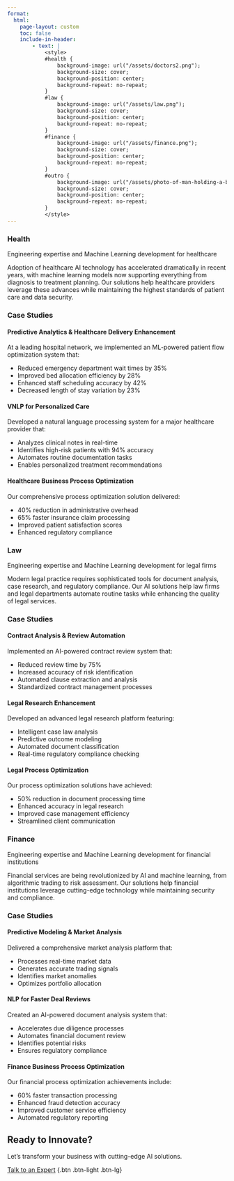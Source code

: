```yaml
---
format:
  html:
    page-layout: custom
    toc: false
    include-in-header:
        - text: |
            <style>
            #health {
                background-image: url("/assets/doctors2.png");
                background-size: cover;
                background-position: center;
                background-repeat: no-repeat;
            }
            #law {
                background-image: url("/assets/law.png");
                background-size: cover;
                background-position: center;
                background-repeat: no-repeat;
            }
            #finance {
                background-image: url("/assets/finance.png");
                background-size: cover;
                background-position: center;
                background-repeat: no-repeat;
            }
            #outro {
                background-image: url("/assets/photo-of-man-holding-a-book-927022.png");
                background-size: cover;
                background-position: center;
                background-repeat: no-repeat;
            }
            </style>
---
```

::: {#health .p-0 .m-0 .bg-light .tw-bg-brand-600 .text-dark .text-center .vh-100 .d-flex .flex-column .justify-content-center}

### Health {.display-5 .fw-bold}

:::: {.fs-2 .fw-light .mt-3 .px-4}
Engineering expertise and Machine Learning development for healthcare
::::
:::: {.fs-4 .start-left  .mt-3 .px-4}
Adoption of healthcare AI technology has accelerated dramatically in recent years,
with machine learning models now supporting everything from diagnosis to treatment planning.
Our solutions help healthcare providers leverage these advances while maintaining the highest
standards of patient care and data security.
::::
:::

::: {.p-0 .m-0 .bg-primary .tw-bg-brand-200 .text-white .text-center .d-flex .flex-column .justify-content-center}

### Case Studies {.text-center}

:::: {.container .px-4}
::::: {.grid}

::::: {.g-col-12 .g-col-md-4 .text-start}
#### Predictive Analytics & Healthcare Delivery Enhancement

At a leading hospital network, we implemented an ML-powered patient flow optimization system that:

- Reduced emergency department wait times by 35%
- Improved bed allocation efficiency by 28%
- Enhanced staff scheduling accuracy by 42%
- Decreased length of stay variation by 23%

:::::

::::: {.g-col-12 .g-col-md-4 .text-start}
#### VNLP for Personalized Care

Developed a natural language processing system for a major healthcare provider that:

- Analyzes clinical notes in real-time
- Identifies high-risk patients with 94% accuracy
- Automates routine documentation tasks
- Enables personalized treatment recommendations

:::::

::::: {.g-col-12 .g-col-md-4 .text-start}

#### Healthcare Business Process Optimization

Our comprehensive process optimization solution delivered:

- 40% reduction in administrative overhead
- 65% faster insurance claim processing
- Improved patient satisfaction scores
- Enhanced regulatory compliance

:::::

:::::

::::

:::

::: {#law .p-0 .m-0 .bg-primary .tw-bg-brand-600 .text-light .text-center .vh-100 .d-flex .flex-column .justify-content-center}

### Law {.display-5 .fw-bold}

:::: {.fs-2 .fw-light .mt-3 .px-4}
Engineering expertise and Machine Learning development for legal firms
::::
:::: {.fs-4  .start-left .mt-3 .px-4}
Modern legal practice requires sophisticated tools for document analysis,
case research, and regulatory compliance. Our AI solutions help law firms and
legal departments automate routine tasks while enhancing the quality of legal services.
::::
:::

::: {.p-0 .m-0 .bg-primary .tw-bg-brand-200 .text-white .text-center .d-flex .flex-column .justify-content-center}

### Case Studies {.text-center}

:::: {.container .px-4}
::::: {.grid}

::::: {.g-col-12 .g-col-md-4 .text-start}
#### Contract Analysis & Review Automation

Implemented an AI-powered contract review system that:

- Reduced review time by 75%
- Increased accuracy of risk identification
- Automated clause extraction and analysis
- Standardized contract management processes

:::::

::::: {.g-col-12 .g-col-md-4 .text-start}
#### Legal Research Enhancement

Developed an advanced legal research platform featuring:

- Intelligent case law analysis
- Predictive outcome modeling
- Automated document classification
- Real-time regulatory compliance checking

:::::

::::: {.g-col-12 .g-col-md-4 .text-start}

#### Legal Process Optimization

Our process optimization solutions have achieved:

- 50% reduction in document processing time
- Enhanced accuracy in legal research
- Improved case management efficiency
- Streamlined client communication

:::::

:::::

::::

:::

::: {#finance .p-0 .m-0 .bg-primary .tw-bg-brand-600 .text-dark .text-center .vh-100 .d-flex .flex-column .justify-content-center}

### Finance{.display-5 .fw-bold}

:::: {.fs-2 .fw-light .mt-3 .px-4}
Engineering expertise and Machine Learning development for financial institutions
::::
:::: {.fs-4 .start-left .mt-3 .px-4}
Financial services are being revolutionized by AI and machine learning,
from algorithmic trading to risk assessment. Our solutions help financial
institutions leverage cutting-edge technology while maintaining security and compliance.
::::

:::

::: {.p-0 .m-0 .bg-primary .tw-bg-brand-200 .text-white .text-center .d-flex .flex-column .justify-content-center}

### Case Studies {.text-center}

:::: {.container .px-4}
::::: {.grid}

::::: {.g-col-12 .g-col-md-4 .text-start}
#### Predictive Modeling & Market Analysis

Delivered a comprehensive market analysis platform that:

- Processes real-time market data
- Generates accurate trading signals
- Identifies market anomalies
- Optimizes portfolio allocation

:::::

::::: {.g-col-12 .g-col-md-4 .text-start}
#### NLP for Faster Deal Reviews

Created an AI-powered document analysis system that:

- Accelerates due diligence processes
- Automates financial document review
- Identifies potential risks
- Ensures regulatory compliance

:::::

::::: {.g-col-12 .g-col-md-4 .text-start}

#### Finance Business Process Optimization

Our financial process optimization achievements include:

- 60% faster transaction processing
- Enhanced fraud detection accuracy
- Improved customer service efficiency
- Automated regulatory reporting

:::::

:::::

::::

:::


::: {#outro .p-0 .m-0 .bg-primary .tw-bg-brand-600 .text-primary .text-center .vh-100 .d-flex .flex-column .justify-content-center}

## Ready to Innovate? {.display-5 .fw-5}

Let's transform your business with cutting-edge AI solutions.

[Talk to an Expert](https://forms.gle/1JDjVg7FQRUV8g5U9) {.btn .btn-light .btn-lg}
:::
